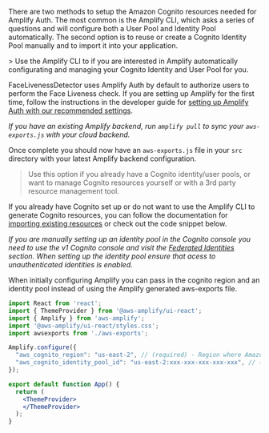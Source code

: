 
There are two methods to setup the Amazon Cognito resources needed for Amplify Auth. The most common is the Amplify CLI, which asks a series of questions and will configure both a User Pool and Identity Pool automatically. The second option is to reuse or create a Cognito Identity Pool manually and to import it into your application.

<Tabs>
  <TabItem title="Amplify CLI">
> Use the Amplify CLI to if you are interested in Amplify automatically configurating and managing your Cognito Identity and User Pool for you.

FaceLivenessDetector uses Amplify Auth by default to authorize users to perform the Face Liveness check. If you are setting up Amplify for the first time, follow the instructions in the developer guide for [setting up Amplify Auth with our recommended settings](https://docs.aws.amazon.com/rekognition/latest/dg/face-liveness-prerequisites.html#face-liveness-prerequisites-amplify).

_If you have an existing Amplify backend, run `amplify pull` to sync your `aws-exports.js` with your cloud backend._

Once complete you should now have an `aws-exports.js` file in your `src` directory with your latest Amplify backend configuration.
  </TabItem>
  <TabItem title="Create/Reuse Existing Cognito Resource">
> Use this option if you already have a Cognito identity/user pools, or want to manage Cognito resources yourself or with a 3rd party resource management tool.

If you already have Cognito set up or do not want to use the Amplify CLI to generate Cognito resources, you can follow the documentation for [importing existing resources](https://docs.amplify.aws/lib/auth/getting-started/q/platform/js/#set-up-backend-resources) or check out the code snippet below.

_If you are manually setting up an identity pool in the Cognito console you need to use the v1 Cognito console and visit the [Federated Identities](https://console.aws.amazon.com/cognito/federated) section. When setting up the identity pool ensure that acess to unauthenticated identities is enabled._

When initially configuring Amplify you can pass in the cognito region and an identity pool instead of using the Amplify generated aws-exports file.

```jsx
import React from 'react';
import { ThemeProvider } from '@aws-amplify/ui-react';
import { Amplify } from 'aws-amplify';
import '@aws-amplify/ui-react/styles.css';
import awsexports from './aws-exports';

Amplify.configure({
  "aws_cognito_region": "us-east-2", // (required) - Region where Amazon Cognito project was created
  "aws_cognito_identity_pool_id": "us-east-2:xxx-xxx-xxx-xxx-xxx", // (required) - the pool region should match the cognito region
});

export default function App() {
  return (
    <ThemeProvider>
    </ThemeProvider>
  );
}
```
  </TabItem>
</Tabs>
